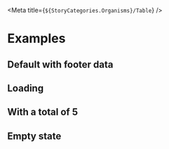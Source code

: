 
<Meta title={`${StoryCategories.Organisms}/Table`} />

<Docs />

# Examples

## Default with footer data

<Canvas>
	<div class='h-[38rem] w-full'>
		<p-table
			enable-row-selection={false}
			selection-key='date'
			can-select-key='canSelect'
			items='[{"date":"01\/01\/2022","hours":8,"status":"Ingediend", "canSelect": true},{"date":"02\/01\/2022","hours":6.5,"status":"Ingediend", "canSelect": true},{"date":"03\/01\/2022","hours":8,"status":"Goedgekeurd", "canSelect": true},{"date":"08\/01\/2022","hours":8,"status":"Goedgekeurd", "canSelect": true},{"date":"09\/01\/2022","hours":8,"status":"Afgekeurd", "canSelect": true},{"date":"10\/01\/2022","hours":8,"status":"Afgekeurd", "canSelect": true}]'
			total={32}
			shadow={false}
		>
			<p-table-column
				type='th'
				name='Datum'
				path='date'
				sizes={8}
			></p-table-column>
			<p-table-column
				name='Uren'
				path='hours'
				align='end'
				sizes={2}
			></p-table-column>
			<p-table-column
				path='status'
				align='end'
				sizes={2}
			></p-table-column>
		</p-table>
	</div>
</Canvas>

## Loading

<Canvas>
	<div class='h-[31rem] w-full'>
		<p-table
			selection-key='date'
			can-select-key='canSelect'
			items='[{"date":"01\/01\/2022","hours":8,"status":"Ingediend", "canSelect": true},{"date":"02\/01\/2022","hours":6.5,"status":"Ingediend", "canSelect": true},{"date":"03\/01\/2022","hours":8,"status":"Goedgekeurd", "canSelect": true},{"date":"08\/01\/2022","hours":8,"status":"Goedgekeurd", "canSelect": true},{"date":"09\/01\/2022","hours":8,"status":"Afgekeurd", "canSelect": true},{"date":"10\/01\/2022","hours":8,"status":"Afgekeurd", "canSelect": true}]'
			total={32}
			loading={true}
		>
			<p-table-column
				type='th'
				name='Datum'
				path='date'
				sizes={8}
			></p-table-column>
			<p-table-column
				name='Uren'
				path='hours'
				align='end'
				sizes={2}
			></p-table-column>
			<p-table-column
				path='status'
				align='end'
				sizes={2}
			></p-table-column>
		</p-table>
	</div>
</Canvas>

## With a total of 5

<Canvas>
	<div class='h-[38rem] w-full'>
		<p-table
			selection-key='date'
			can-select-key='canSelect'
			items='[{"date":"01\/01\/2022","hours":8,"status":"Ingediend", "canSelect": true},{"date":"02\/01\/2022","hours":6.5,"status":"Ingediend", "canSelect": true},{"date":"03\/01\/2022","hours":8,"status":"Goedgekeurd", "canSelect": true},{"date":"08\/01\/2022","hours":8,"status":"Goedgekeurd", "canSelect": true},{"date":"09\/01\/2022","hours":8,"status":"Afgekeurd", "canSelect": true},{"date":"10\/01\/2022","hours":8,"status":"Afgekeurd", "canSelect": true}]'
			total={5}
		>
			<p-table-column
				type='th'
				name='Datum'
				path='date'
				sizes={8}
			></p-table-column>
			<p-table-column
				name='Uren'
				path='hours'
				align='end'
				sizes='{ "default": 4, "desktop-xs": 2 }'
			></p-table-column>
			<p-table-column
				path='status'
				align='end'
				sizes='{ "default": "hidden", "desktop-xs": 2 }'
			></p-table-column>
			<p-table-row-action
				type='both'
				icon='upload'
				label='Upload'
			/>
			<p-table-row-action
				type='both'
				icon='download'
				label='Download'
			/>
		</p-table>
	</div>
</Canvas>

## Empty state

<Canvas>
	<div class='h-[38rem] w-full'>
		<p-table
			enable-row-selection={false}
			selection-key='date'
			can-select-key='canSelect'
			items='[]'
			total={32}
		>
			<p-table-column
				type='th'
				name='Datum'
				path='date'
				sizes={8}
			></p-table-column>
			<p-table-column
				name='Uren'
				path='hours'
				align='end'
				sizes={2}
			></p-table-column>
			<p-table-column
				path='status'
				align='end'
				sizes={2}
			></p-table-column>
		</p-table>
	</div>
</Canvas>
